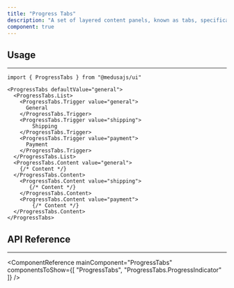 ```yaml
---
title: "Progress Tabs"
description: "A set of layered content panels, known as tabs, specifically designed for implementing multi-step tasks"
component: true
---
```


<ComponentExample name="progress-tabs-demo" />

## Usage

---

```tsx
import { ProgressTabs } from "@medusajs/ui"
```

```tsx
<ProgressTabs defaultValue="general">
  <ProgressTabs.List>
    <ProgressTabs.Trigger value="general">
      General
    </ProgressTabs.Trigger>
    <ProgressTabs.Trigger value="shipping">
        Shipping
    </ProgressTabs.Trigger>
    <ProgressTabs.Trigger value="payment">
      Payment
    </ProgressTabs.Trigger>
  </ProgressTabs.List>
  <ProgressTabs.Content value="general">
    {/* Content */}
  </ProgressTabs.Content>
    <ProgressTabs.Content value="shipping">
       {/* Content */}
    </ProgressTabs.Content>
    <ProgressTabs.Content value="payment">
        {/* Content */}
  </ProgressTabs.Content>
</ProgressTabs>
```

## API Reference

---

<ComponentReference mainComponent="ProgressTabs" componentsToShow={[
  "ProgressTabs",
  "ProgressTabs.ProgressIndicator"
]} />